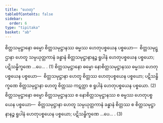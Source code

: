 ```yaml
---
title: "ဟေတု"
tableOfContents: false
sidebar:
  order: 6
type: "tipitaka"
basket: "ab"
---
```



<DynamicBreadcrumb />

<Division number="210">

<Paragraph number="2833">
စိတ္တသမုဋ္ဌာနော ဓမ္မော စိတ္တသမုဋ္ဌာနဿ ဓမ္မဿ ဟေတုပစ္စယေန ပစ္စယော—  စိတ္တသမုဋ္ဌာနာ ဟေတူ သမ္ပယုတ္တကာနံ ခန္ဓာနံ စိတ္တသမုဋ္ဌာနာနဉ္စ ရူပါနံ ဟေတုပစ္စယေန ပစ္စယော; ပဋိသန္ဓိက္ခဏေ …ပေ… . (1)
</Paragraph>

<Paragraph number="2834">
စိတ္တသမုဋ္ဌာနော ဓမ္မော နောစိတ္တသမုဋ္ဌာနဿ ဓမ္မဿ ဟေတုပစ္စယေန ပစ္စယော—  စိတ္တသမုဋ္ဌာနာ ဟေတူ စိတ္တဿ ဟေတုပစ္စယေန ပစ္စယော; ပဋိသန္ဓိက္ခဏေ စိတ္တသမုဋ္ဌာနာ ဟေတူ စိတ္တဿ ကဋတ္တာ စ ရူပါနံ ဟေတုပစ္စယေန ပစ္စယော. (2)
</Paragraph>

<Paragraph number="2835">
စိတ္တသမုဋ္ဌာနော ဓမ္မော စိတ္တသမုဋ္ဌာနဿ စ နောစိတ္တသမုဋ္ဌာနဿ စ ဓမ္မဿ ဟေတုပစ္စယေန ပစ္စယော—  စိတ္တသမုဋ္ဌာနာ ဟေတူ သမ္ပယုတ္တကာနံ ခန္ဓာနံ စိတ္တဿ စ စိတ္တသမုဋ္ဌာနာနဉ္စ ရူပါနံ ဟေတုပစ္စယေန ပစ္စယော; ပဋိသန္ဓိက္ခဏေ …ပေ… . (3)
</Paragraph>
</Division>